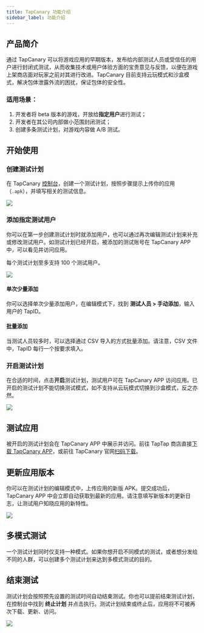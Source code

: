 ```yaml
---
title: TapCanary 功能介绍
sidebar_label: 功能介绍
---
```


## 产品简介

通过 TapCanary 可以将游戏应用的早期版本，发布给内部测试人员或受信任的用户进行封闭式测试，从而收集技术或用户体验方面的宝贵意见与反馈，以便在游戏上架商店面对玩家之前对其进行改进。TapCanary 目前支持云玩模式和沙盒模式，解决包体泄露外流的困扰，保证包体的安全性。

### 适用场景：

1. 开发者将 beta 版本的游戏，开放给**指定用户**进行测试；
2. 开发者在其公司内部做小范围封闭测试；
3. 创建多条测试计划，对游戏内容做 A/B 测试。

## 开始使用

### 创建测试计划

在 TapCanary [控制台](https://canary.developer.taptap.cn/dashboard/plan-list)，创建一个测试计划，按照步骤提示上传你的应用（`.apk`），并填写相关的测试信息。

![](/img/canary/create-plan.png)

### 添加指定测试用户

你可以在第一步创建测试计划时就添加用户，也可以通过再次编辑测试计划来补充或修改测试用户。如测试计划已经开启，被添加的测试账号在 TapCanary APP 中，可以看见并访问应用。

每个测试计划至多支持 100 个测试用户。

![](/img/canary/manage-participants.jpg)

#### 单次少量添加

你可以选择单次少量添加用户，在编辑模式下，找到 **测试人员 > 手动添加**，输入用户的 TapID。

#### 批量添加

当测试人员较多时，可以选择通过 CSV 导入的方式批量添加。请注意，CSV 文件中，TapID 每行一个按要求填入。

### 开启测试计划

在合适的时间，点击**开启**测试计划，测试用户可在 TapCanary APP 访问应用。已开启的测试计划不能切换测试模式，如不支持从云玩模式切换到沙盒模式，反之亦然。

![](/img/canary/start.png)

## 测试应用

被开启的测试计划会在 TapCanary APP 中展示并访问。前往 TapTap 商店直接[下载 TapCanary APP](https://www.taptap.cn/app/222711)，或前往 TapCanary 官网[扫码下载](https://canary.developer.taptap.cn/)。

## 更新应用版本

你可以在测试计划的编辑模式中，上传应用的新版 APK。提交成功后，TapCanary APP 中会立即自动获取到最新的应用。请注意填写新版本的更新日志，让测试用户知晓应用的新特性。

![](/img/canary/edit-plan.png)

## 多模式测试

一个测试计划同时仅支持一种模式。如果你想开启不同模式的测试，或者想分发给不同的人群，可以创建多个测试计划来达到多模式测试的目的。

## 结束测试

测试计划会按照预先设置的测试时间自动结束测试。你也可以提前结束测试计划，在控制台中找到 **终止计划** 并点击执行。测试计划结束或终止后，应用将不可被再次下载、更新、访问。

![](/img/canary/end.png)
